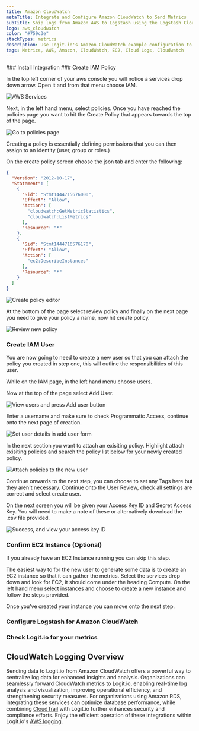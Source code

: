 ```yaml
---
title: Amazon CloudWatch
metaTitle: Integrate and Configure Amazon CloudWatch to Send Metrics
subTitle: Ship logs from Amazon AWS to Logstash using the Logstash Cloudwatch plugin
logo: aws_cloudwatch
color: "#759c3e"
stackTypes: metrics
description: Use Logit.io's Amazon CloudWatch example configuration to easily forward and send your metrics to Logstash and Elasticsearch.
tags: Metrics, AWS, Amazon, CloudWatch, EC2, Cloud Logs, Cloudwatch
---
```


<Steps>
  ### Install Integration
  <InstallIntegration/>
### Create IAM Policy

In the top left corner of your aws console you will notice a services drop down arrow. Open it and from that menu choose IAM.


![AWS Services](@/images/integrations/aws-cloudwatch/aws-cloudwatch-1.png)

Next, in the left hand menu, select policies. Once you have reached the policies page you want to hit the Create Policy that appears towards the top of the page.

![Go to policies page](@/images/integrations/aws-cloudwatch/aws-cloudwatch-8.png)

Creating a policy is essentially defining permissions that you can then assign to an identity (user, group or roles.)

On the create policy screen choose the json tab and enter the following:

```json copy showLineNumbers
{
  "Version": "2012-10-17",
  "Statement": [
    {
      "Sid": "Stmt1444715676000",
      "Effect": "Allow",
      "Action": [
        "cloudwatch:GetMetricStatistics",
        "cloudwatch:ListMetrics"
      ],
      "Resource": "*"
    },
    {
      "Sid": "Stmt1444716576170",
      "Effect": "Allow",
      "Action": [
        "ec2:DescribeInstances"
      ],
      "Resource": "*"
    }
  ]
}
```

![Create policy editor](@/images/integrations/aws-cloudwatch/aws-cloudwatch-3.png)

At the bottom of the page select review policy and finally on the next page you need to give your policy a name, now hit create policy.

![Review new policy](@/images/integrations/aws-cloudwatch/aws-cloudwatch-4.png)

### Create IAM User

You are now going to need to create a new user so that you can attach the policy you created in step one, this will outline the responsibilities of this user. 
        
While on the IAM page, in the left hand menu choose users.

Now at the top of the page select Add User.

![View users and press Add user button](@/images/integrations/aws-cloudwatch/aws-cloudwatch-2.png)

Enter a username and make sure to check Programmatic Access, continue onto the next page of creation.

![Set user details in add user form](@/images/integrations/aws-cloudwatch/aws-cloudwatch-5.png)

In the next section you want to attach an exisiting policy. Highlight attach exisiting policies and search the policy list below for your newly created policy.

![Attach policies to the new user](@/images/integrations/aws-cloudwatch/aws-cloudwatch-6.png)

Continue onwards to the next step, you can choose to set any Tags here but they aren't necessary. Continue onto the User Review, check all settings are correct and select create user.

On the next screen you will be given your Access Key ID and Secret Access Key. You will need to make a note of these or alternatively download the .csv file provided.

![Success, and view your access key ID](@/images/integrations/aws-cloudwatch/aws-cloudwatch-7.png)

### Confirm EC2 Instance (Optional)

If you already have an EC2 Instance running you can skip this step.

The easiest way to for the new user to generate some data is to create an EC2 instance so that it can gather the metrics. 
Select the services drop down and look for EC2, it should come under the heading Compute. 
On the left hand menu select instances and choose to create a new instance and follow the steps provided.

Once you've created your instance you can move onto the next step.

### Configure Logstash for Amazon CloudWatch
<AddS3Input type="aws_cloudwatch" utmMedium="metrics" utmCampaign="awscloudwatch" />

### Check Logit.io for your metrics

<LaunchStack source="cloudwatch" utmMedium="metrics" utmCampaign="awscloudwatch" />

</Steps>

## CloudWatch Logging Overview

Sending data to Logit.io from Amazon CloudWatch offers a powerful way to centralize log 
data for enhanced insights and analysis. Organizations can seamlessly forward CloudWatch 
metrics to Logit.io, enabling real-time log analysis and visualization, improving operational 
efficiency, and strengthening security measures. For organizations using Amazon RDS, 
integrating these services can optimize database performance, while combining 
[CloudTrail](/integrations/log-management/aws/cloudtrail) with Logit.io further enhances security and compliance 
efforts. Enjoy the efficient operation of these integrations within Logit.io's 
[AWS logging](https://logit.io/solutions/aws-logging/).